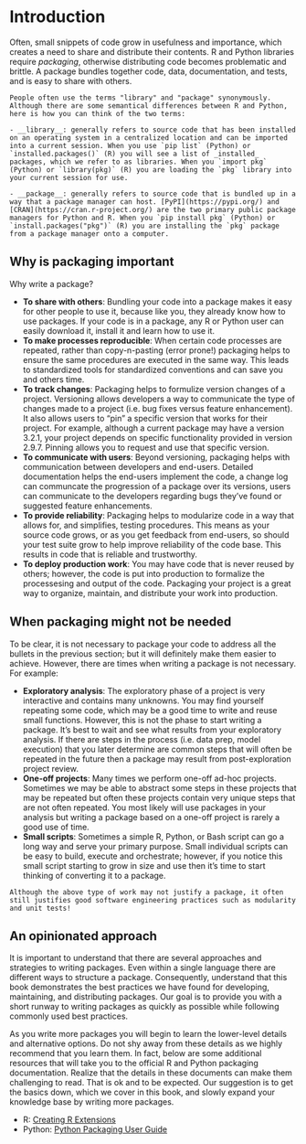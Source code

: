# Introduction {#intro}

Often, small snippets of code grow in usefulness and importance, which creates a need to share and distribute their contents. R and Python libraries require _packaging_, otherwise distributing code becomes problematic and brittle. A package bundles together code, data, documentation, and tests, and is easy to share with others.

```block
People often use the terms "library" and "package" synonymously. Although there are some semantical differences between R and Python, here is how you can think of the two terms:

- __library__: generally refers to source code that has been installed on an operating system in a centralized location and can be imported into a current session. When you use `pip list` (Python) or `installed.packages()` (R) you will see a list of _installed_ packages, which we refer to as libraries. When you `import pkg` (Python) or `library(pkg)` (R) you are loading the `pkg` library into your current session for use.

- __package__: generally refers to source code that is bundled up in a way that a package manager can host. [PyPI](https://pypi.org/) and [CRAN](https://cran.r-project.org/) are the two primary public package managers for Python and R. When you `pip install pkg` (Python) or `install.packages("pkg")` (R) you are installing the `pkg` package from a package manager onto a computer.
```


## Why is packaging important

 Why write a package? 
 
- __To share with others__: Bundling your code into a package makes it easy for other people to use it, because like you, they already know how to use packages. If your code is in a package, any R or Python user can easily download it, install it and learn how to use it.
- __To make processes reproducible__: When certain code processes are repeated, rather than copy-n-pasting (error prone!) packaging helps to ensure the same procedures are executed in the same way. This leads to standardized tools for standardized conventions and can save you and others time.
- __To track changes__: Packaging helps to formulize version changes of a project. Versioning allows developers a way to communicate the type of changes made to a project (i.e. bug fixes versus feature enhancement). It also allows users to "pin" a specific version that works for their project. For example, although a current package may have a version 3.2.1, your project depends on specific functionality provided in version 2.9.7. Pinning allows you to request and use that specific version.
- __To communicate with users__: Beyond versioning, packaging helps with communication between developers and end-users. Detailed documentation helps the end-users implement the code, a change log can communcate the progression of a package over its versions, users can communicate to the developers regarding bugs they've found or suggested feature enhancements.
- __To provide reliability__: Packaging helps to modularize code in a way that allows for, and simplifies, testing procedures. This means as your source code grows, or as you get feedback from end-users, so should your test suite grow to help improve reliability of the code base. This results in code that is reliable and trustworthy.
- __To deploy production work__: You may have code that is never reused by others; however, the code is put into production to formalize the processesing and output of the code. Packaging your project is a great way to organize, maintain, and distribute your work into production.


## When packaging might not be needed

To be clear, it is not necessary to package your code to address all the bullets in the previous section; but it will definitely make them easier to achieve. However, there are times when writing a package is not necessary. For example:

- __Exploratory analysis__: The exploratory phase of a project is very interactive and contains many unknowns. You may find yourself repeating some code, which may be a good time to write and reuse small functions. However, this is not the phase to start writing a package. It's best to wait and see what results from your exploratory analysis. If there are steps in the process (i.e. data prep, model execution) that you later determine are common steps that will often be repeated in the future then a package may result from post-exploration project review.
- __One-off projects__: Many times we perform one-off ad-hoc projects. Sometimes we may be able to abstract some steps in these projects that may be repeated but often these projects contain very unique steps that are not often repeated. You most likely will use packages in your analysis but writing a package based on a one-off project is rarely a good use of time.
- __Small scripts__: Sometimes a simple R, Python, or Bash script can go a long way and serve your primary purpose. Small individual scripts can be easy to build, execute and orchestrate; however, if you notice this small script starting to grow in size and use then it's time to start thinking of converting it to a package.

```block
Although the above type of work may not justify a package, it often still justifies good software engineering practices such as modularity and unit tests!
```


## An opinionated approach

It is important to understand that there are several approaches and strategies to writing packages. Even within a single language there are different ways to structure a package. Consequently, understand that this book demonstrates the best practices we have found for developing, maintaining, and distributing packages. Our goal is to provide you with a short runway to writing packages as quickly as possible while following commonly used best practices. 

As you write more packages you will begin to learn the lower-level details and alternative options. Do not shy away from these details as we highly recommend that you learn them. In fact, below are some additional resources that will take you to the official R and Python packaging documentation. Realize that the details in these documents can make them challenging to read. That is ok and to be expected. Our suggestion is to get the basics down, which we cover in this book, and slowly expand your knowledge base by writing more packages.

- R: [Creating R Extensions](https://cran.r-project.org/doc/manuals/R-exts.html#Creating-R-packages)
- Python: [Python Packaging User Guide](https://packaging.python.org/)
